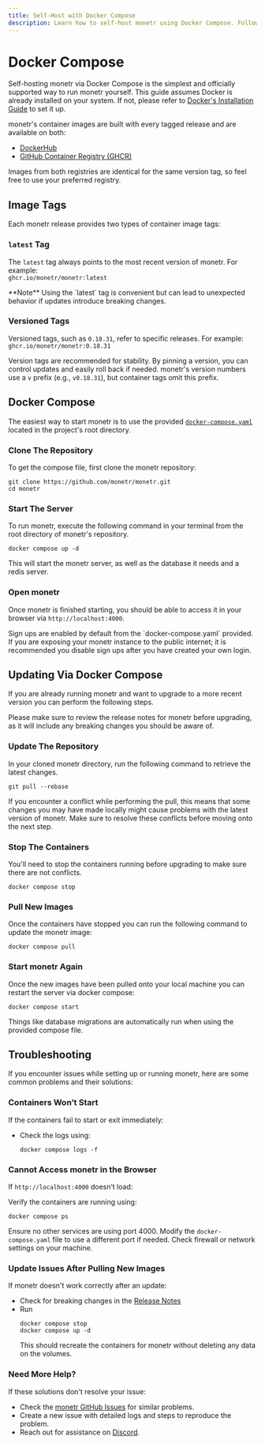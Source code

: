 ```yaml
---
title: Self-Host with Docker Compose
description: Learn how to self-host monetr using Docker Compose. Follow step-by-step instructions to set up monetr, manage updates, and troubleshoot common issues for a seamless self-hosting experience.
---
```



# Docker Compose

Self-hosting monetr via Docker Compose is the simplest and officially supported way to run monetr yourself. This guide
assumes Docker is already installed on your system. If not, please refer to [Docker's Installation
Guide](https://docs.docker.com/engine/install/) to set it up.

monetr's container images are built with every tagged release and are available on both:
- [DockerHub](https://hub.docker.com/r/monetr/monetr)
- [GitHub Container Registry (GHCR)](https://github.com/monetr/monetr/pkgs/container/monetr)

Images from both registries are identical for the same version tag, so feel free to use your preferred registry.

## Image Tags

Each monetr release provides two types of container image tags:

### `latest` Tag

The `latest` tag always points to the most recent version of monetr. For example:  
`ghcr.io/monetr/monetr:latest`

<Callout type="warning">
  **Note**  
  Using the `latest` tag is convenient but can lead to unexpected behavior if updates introduce breaking changes.
</Callout>

### Versioned Tags

Versioned tags, such as `0.18.31`, refer to specific releases. For example:  
`ghcr.io/monetr/monetr:0.18.31`

Version tags are recommended for stability. By pinning a version, you can control updates and easily roll back if needed. monetr's version numbers use a `v` prefix (e.g., `v0.18.31`), but container tags omit this prefix.

## Docker Compose

The easiest way to start monetr is to use the provided
[`docker-compose.yaml`](https://github.com/monetr/monetr/blob/main/docker-compose.yaml) located in the project's root
directory.

<Steps>

### Clone The Repository

To get the compose file, first clone the monetr repository:

```shell filename="Clone monetr"
git clone https://github.com/monetr/monetr.git
cd monetr
```

### Start The Server

To run monetr, execute the following command in your terminal from the root directory of monetr's repository.

```shell filename="Start monetr"
docker compose up -d
```

This will start the monetr server, as well as the database it needs and a redis server.

### Open monetr

Once monetr is finished starting, you should be able to access it in your browser via `http://localhost:4000`.

</Steps>

<Callout type="warning">
  Sign ups are enabled by default from the `docker-compose.yaml` provided. If you are exposing your monetr instance to
  the public internet; it is recommended you disable sign ups after you have created your own login.
</Callout>

## Updating Via Docker Compose

If you are already running monetr and want to upgrade to a more recent version you can perform the following steps.

Please make sure to review the release notes for monetr before upgrading, as it will include any breaking changes you
should be aware of.

<Steps>

### Update The Repository

In your cloned monetr directory, run the following command to retrieve the latest changes.

```shell filename="Retrieve changes"
git pull --rebase
```

If you encounter a conflict while performing the pull, this means that some changes you may have made locally might
cause problems with the latest version of monetr. Make sure to resolve these conflicts before moving onto the next step.

### Stop The Containers

You'll need to stop the containers running before upgrading to make sure there are not conflicts.

```shell filename="Stop monetr"
docker compose stop
```

### Pull New Images

Once the containers have stopped you can run the following command to update the monetr image:

```shell filename="Docker pull"
docker compose pull
```

### Start monetr Again

Once the new images have been pulled onto your local machine you can restart the server via docker compose:

```shell filename="Docker start"
docker compose start
```

Things like database migrations are automatically run when using the provided compose file.

</Steps>

## Troubleshooting

If you encounter issues while setting up or running monetr, here are some common problems and their solutions:

### Containers Won’t Start

If the containers fail to start or exit immediately:

- Check the logs using:
  ```shell
  docker compose logs -f
  ```

### Cannot Access monetr in the Browser

If `http://localhost:4000` doesn’t load:

Verify the containers are running using:

``` shell
docker compose ps
```

Ensure no other services are using port 4000. Modify the `docker-compose.yaml` file to use a different port if needed.
Check firewall or network settings on your machine.

### Update Issues After Pulling New Images

If monetr doesn't work correctly after an update:

- Check for breaking changes in the [Release Notes](https://github.com/monetr/monetr/releases)
- Run
  ```shell
  docker compose stop
  docker compose up -d
  ```
  This should recreate the containers for monetr without deleting any data on the volumes.

### Need More Help?

If these solutions don't resolve your issue:

- Check the [monetr GitHub Issues](https://github.com/monetr/monetr/issues) for similar problems.
- Create a new issue with detailed logs and steps to reproduce the problem.
- Reach out for assistance on [Discord](https://discord.gg/68wTCXrhuq).


